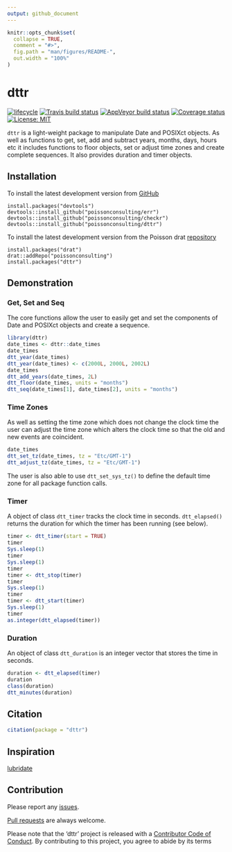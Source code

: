 ```yaml
---
output: github_document
---
```


<!-- README.md is generated from README.Rmd. Please edit that file -->

```r
knitr::opts_chunk$set(
  collapse = TRUE,
  comment = "#>",
  fig.path = "man/figures/README-",
  out.width = "100%"
)
```
# dttr

[![lifecycle](https://img.shields.io/badge/lifecycle-experimental-orange.svg)](https://www.tidyverse.org/lifecycle/#experimental)
[![Travis build status](https://travis-ci.com/poissonconsulting/dttr.svg?branch=master)](https://travis-ci.com/poissonconsulting/dttr)
[![AppVeyor build status](https://ci.appveyor.com/api/projects/status/github/poissonconsulting/dttr?branch=master&svg=true)](https://ci.appveyor.com/project/poissonconsulting/dttr)
[![Coverage status](https://codecov.io/gh/poissonconsulting/dttr/branch/master/graph/badge.svg)](https://codecov.io/github/poissonconsulting/dttr?branch=master)
[![License: MIT](https://img.shields.io/badge/License-MIT-green.svg)](https://opensource.org/licenses/MIT)

`dttr` is a light-weight package to manipulate Date and POSIXct objects.
As well as functions to get, set, add and subtract years, months, days, hours etc it includes functions to floor objects, set or adjust time zones and create complete sequences. It also provides duration and timer objects.

## Installation

To install the latest development version from [GitHub](https://github.com/poissonconsulting/dttr)
```
install.packages("devtools")
devtools::install_github("poissonconsulting/err")
devtools::install_github("poissonconsulting/checkr")
devtools::install_github("poissonconsulting/dttr")
```

To install the latest development version from the Poisson drat [repository](https://github.com/poissonconsulting/drat)
```
install.packages("drat")
drat::addRepo("poissonconsulting")
install.packages("dttr")
```

## Demonstration

### Get, Set and Seq

The core functions allow the user to easily get and set the components of Date and POSIXct objects and create a sequence.

```r
library(dttr)
date_times <- dttr::date_times
date_times
dtt_year(date_times)
dtt_year(date_times) <- c(2000L, 2000L, 2002L)
date_times
dtt_add_years(date_times, 2L)
dtt_floor(date_times, units = "months")
dtt_seq(date_times[1], date_times[2], units = "months")
```

### Time Zones

As well as setting the time zone which does not change the clock time the user can adjust the time zone which alters the clock time so that the old and new events are coincident.

```r
date_times
dtt_set_tz(date_times, tz = "Etc/GMT-1")
dtt_adjust_tz(date_times, tz = "Etc/GMT-1")
```

The user is also able to use `dtt_set_sys_tz()` to define the default time zone for all package function calls.

### Timer

A object of class `dtt_timer` tracks the clock time in seconds.
`dtt_elapsed()` returns the duration for which the timer has been running (see below).

```r
timer <- dtt_timer(start = TRUE)
timer
Sys.sleep(1)
timer
Sys.sleep(1)
timer
timer <- dtt_stop(timer)
timer
Sys.sleep(1)
timer
timer <- dtt_start(timer)
Sys.sleep(1)
timer
as.integer(dtt_elapsed(timer))
```


### Duration

An object of class `dtt_duration` is an integer vector that stores the time in seconds.

```r
duration <- dtt_elapsed(timer)
duration
class(duration)
dtt_minutes(duration)

```

## Citation

```r
citation(package = "dttr")
```

## Inspiration

[lubridate](https://lubridate.tidyverse.org)

## Contribution

Please report any [issues](https://github.com/poissonconsulting/dttr/issues).

[Pull requests](https://github.com/poissonconsulting/dttr/pulls) are always welcome.

Please note that the 'dttr' project is released with a [Contributor Code of Conduct](CODE_OF_CONDUCT.md). By contributing to this project, you agree to abide by its terms
